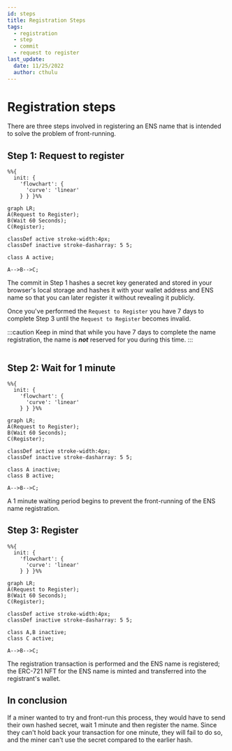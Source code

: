 ```yaml
---
id: steps
title: Registration Steps
tags:
  - registration
  - step
  - commit
  - request to register
last_update:
  date: 11/25/2022
  author: cthulu
---
```



# Registration steps

There are three steps involved in registering an ENS name that is intended to solve the problem of front-running.

## Step 1: Request to register
```mermaid
%%{
  init: {
    'flowchart': {
      'curve': 'linear'
    } } }%%
      
graph LR;
A(Request to Register);
B(Wait 60 Seconds);
C(Register);

classDef active stroke-width:4px;
classDef inactive stroke-dasharray: 5 5;

class A active;

A-->B-->C;
```

The commit in Step 1 hashes a secret key generated and stored in your browser's local storage and hashes it with your wallet address and ENS name so that you can later register it without revealing it publicly.

Once you've performed the `Request to Register` you have 7 days to complete Step 3 until the `Request to Register` becomes invalid.

:::caution
Keep in mind that while you have 7 days to complete the name registration, the name is ***not*** reserved for you during this time.
:::

<BrowserWindow url="app.ens.domains">
  <Image img="/img/registration_3steps_img1.webp"/>
</BrowserWindow>

## Step 2: Wait for 1 minute
```mermaid
%%{
  init: {
    'flowchart': {
      'curve': 'linear'
    } } }%%
      
graph LR;
A(Request to Register);
B(Wait 60 Seconds);
C(Register);

classDef active stroke-width:4px;
classDef inactive stroke-dasharray: 5 5;

class A inactive;
class B active;

A-->B-->C;
```

A 1 minute waiting period begins to prevent the front-running of the ENS name registration.
<BrowserWindow url="app.ens.domains">
  <Image img="/img/registration_3steps_img2.webp"/>
</BrowserWindow>

## Step 3: Register
```mermaid
%%{
  init: {
    'flowchart': {
      'curve': 'linear'
    } } }%%
      
graph LR;
A(Request to Register);
B(Wait 60 Seconds);
C(Register);

classDef active stroke-width:4px;
classDef inactive stroke-dasharray: 5 5;

class A,B inactive;
class C active;

A-->B-->C;
```

The registration transaction is performed and the ENS name is registered; the ERC-721 NFT for the ENS name is minted and transferred into the registrant's wallet.
<BrowserWindow url="app.ens.domains">
  <Image img="/img/registration_3steps_img3.webp"/>
</BrowserWindow>

## In conclusion
If a miner wanted to try and front-run this process, they would have to send their own hashed secret, wait 1 minute and then register the name. Since they can't hold back your transaction for one minute, they will fail to do so, and the miner can't use the secret compared to the earlier hash.
